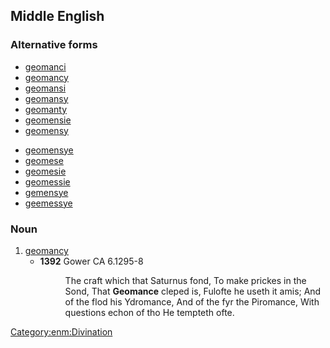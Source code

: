==Middle English==

===Alternative forms===
{{top2}}
* [[geomanci]]
* [[geomancy#Middle English|geomancy]]
* [[geomansi]]
* [[geomansy]]
* [[geomanty]]
* [[geomensie]]
* [[geomensy]]
{{mid2}}
* [[geomensye]]
* [[geomese]]
* [[geomesie]]
* [[geomessie]]
* [[gemensye]]
* [[geemessye]]
{{bottom}}

===Noun===
{{enm-noun|-}}

# [[geomancy]]
#* '''1392''' Gower CA 6.1295-8
#*: The craft which that Saturnus fond, To make prickes in the Sond, That '''Geomance''' cleped is, Fulofte he useth it amis; And of the flod his Ydromance, And of the fyr the Piromance, With questions echon of tho He tempteth ofte.

[[Category:enm:Divination]]